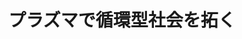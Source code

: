 ﻿---
title: "プラズマで循環型社会を拓く"
category: "その他"
vol: 68
interviewee: "渡辺 隆行"
url: "http://www.chem-eng.kyushu-u.ac.jp/lab5/index.html"
tags: ["材料","プラズマ","製造","循環","分解"]
pdf: "68-4-watanabe.pdf"
career: ""
pdfurl: "68-4-watanabe/68-4-watanabe.pdf"
preface: "循環型社会への移行が急がれる現在、廃棄物処理やリサイクル、材料製造プロセスの革新が求められている。廃棄物処理は、ただ廃棄物を分解すればよいというわけではなく、有害な副生成物を抑制しながら効率的に行わなければならない。リサイクルや材料製造の効率化も徹底していく必要がある。これらを実現する新しい方法として、渡辺先生はプラズマのさまざまな性質を活かしたものを考案している。先生の研究成果は近年大きな注目を集めており、本稿ではそのいくつかを紹介する。"
---
